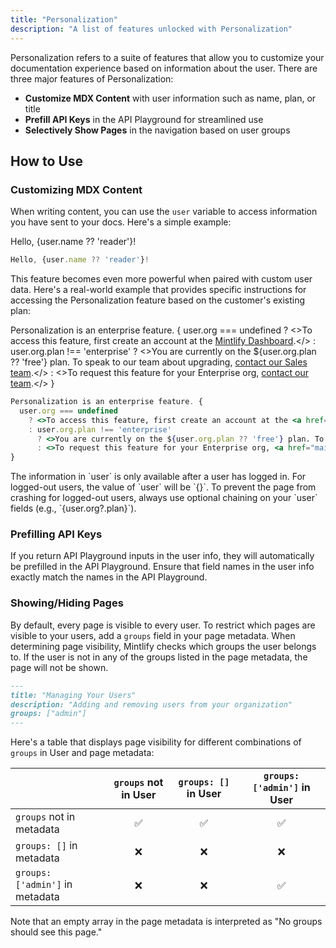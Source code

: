 ```yaml
---
title: "Personalization"
description: "A list of features unlocked with Personalization"
---
```


Personalization refers to a suite of features that allow you to customize your
documentation experience based on information about the user. There are three major features
of Personalization:

- **Customize MDX Content** with user information such as name, plan, or title
- **Prefill API Keys** in the API Playground for streamlined use
- **Selectively Show Pages** in the navigation based on user groups

## How to Use

### Customizing MDX Content

When writing content, you can use the `user` variable to access information you have sent to your docs. Here's a simple example:

Hello, {user.name ?? 'reader'}!

```jsx
Hello, {user.name ?? 'reader'}!
```

This feature becomes even more powerful when paired with custom user data. Here's a real-world example that provides specific instructions for accessing the Personalization feature based on the customer's existing plan:

Personalization is an enterprise feature. {
user.org === undefined
? <>To access this feature, first create an account at the <a href="https://dashboard.mintlify.com/login">Mintlify Dashboard</a>.</>
: user.org.plan !== 'enterprise'
? <>You are currently on the ${user.org.plan ?? 'free'} plan. To speak to our team about upgrading, <a href="mailto:sales@mintlify.com">contact our Sales team</a>.</>
: <>To request this feature for your Enterprise org, <a href="mailto:sales@mintlify.com">contact our team</a>.</>
}

```jsx
Personalization is an enterprise feature. {
  user.org === undefined
    ? <>To access this feature, first create an account at the <a href="https://dashboard.mintlify.com/login">Mintlify Dashboard</a>.</>
    : user.org.plan !== 'enterprise'
      ? <>You are currently on the ${user.org.plan ?? 'free'} plan. To speak to our team about upgrading, <a href="mailto:sales@mintlify.com">contact our Sales team</a>.</>
      : <>To request this feature for your Enterprise org, <a href="mailto:sales@mintlify.com">contact our team</a>.</>
}
```

<Note>
  The information in `user` is only available after a user has logged in. For
  logged-out users, the value of `user` will be `{}`. To prevent the page from
  crashing for logged-out users, always use optional chaining on your `user`
  fields (e.g., `{user.org?.plan}`).
</Note>

### Prefilling API Keys

If you return API Playground inputs in the user info, they will automatically be prefilled in the API Playground. Ensure that field names in the user info exactly match the names in the API Playground.

### Showing/Hiding Pages

By default, every page is visible to every user. To restrict which pages are visible to your users, add a `groups` field in your page metadata.
When determining page visibility, Mintlify checks which groups the user belongs to.
If the user is not in any of the groups listed in the page metadata, the page will not be shown.

```md
---
title: "Managing Your Users"
description: "Adding and removing users from your organization"
groups: ["admin"]
---
```

Here's a table that displays page visibility for different combinations of `groups` in User and page metadata:

|                                 | `groups` not in User | `groups: []` in User | `groups: ['admin']` in User |
| :------------------------------ | :------------------: | :------------------: | :-------------------------: |
| `groups` not in metadata        |          ✅          |          ✅          |             ✅              |
| `groups: []` in metadata        |          ❌          |          ❌          |             ❌              |
| `groups: ['admin']` in metadata |          ❌          |          ❌          |             ✅              |

<Note>
  Note that an empty array in the page metadata is interpreted as "No groups
  should see this page."
</Note>